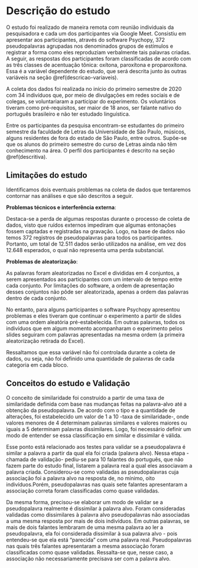 # Descrição do estudo {#descricao-estudo}

O estudo foi realizado de maneira remota com reunião individuais da pesquisadora 
e cada um dos participantes via Google Meet. Consistiu em apresentar
aos participantes, através do software Psychopy, 372 pseudopalavras agrupadas nos
denominados grupos de estímulos e registrar a forma como eles reproduziam verbalmente
tais palavras criadas.
A seguir, as respostas dos participantes foram classificadas de acordo com as três
classes de acentuação tônica: oxítona, paroxítona e proparoxítona. Essa é a variável
dependente do estudo, que será descrita junto às outras variáveis na seção
\@ref(descricao-variaveis).

A coleta dos dados foi realizada no início do primeiro semestre de 2020 com 34
indivíduos que, por meio de divulgações em redes sociais e de colegas, se
voluntariaram a participar do experimento. Os voluntários tiveram como pré-requisitos,
ser maior de 18 anos, ser falante nativo do português brasileiro e não ter estudado
linguística. 

Entre os participantes da pesquisa encontram-se estudantes do primeiro semestre da
faculdade de Letras da Universidade de São Paulo, músicos, alguns residentes de fora 
do estado de São Paulo, entre outros. Supõe-se que os alunos do primeiro semestre 
do curso de Letras ainda não têm conhecimento na área. O perfil dos participantes
é descrito na seção \@ref(descritiva). 

## Limitações do estudo

Identificamos dois eventuais problemas na coleta de dados que tentaremos contornar nas análises e que são descritos a seguir.

__Problemas técnicos e interferência externa__: 

Destaca-se a perda de algumas respostas durante o processo de coleta de dados,
visto que ruídos externos impediram que algumas entonações fossem captadas e 
registradas na gravação. Logo, na base de dados não temos 372 registros de 
pseudopalavras para todos os participantes. Portanto, um total de 12.511 dados serão
utilizados na análise, em vez dos 12.648 esperados, o qual não representa uma perda 
substancial. 

__Problemas de aleatorização__:

As palavras foram aleatorizadas no Excel e divididas em 4 conjuntos, a serem 
apresentados aos participantes com um intervalo de tempo entre cada conjunto. 
Por limitações do software, a ordem de apresentação desses conjuntos não pôde
ser aleatorizada, apenas a ordem das palavras dentro de cada conjunto.

No entanto, para alguns participantes o software Psychopy apresentou problemas e
eles tiveram que continuar o experimento a partir de slides com uma ordem aleatória 
pré-estabelecida. Em outras palavras, todos os indivíduos que em algum momento
acompanharam o experimento pelos slides seguiram com palavras apresentadas na 
mesma ordem (a primeira aleatorização retirada do Excel).

Ressaltamos que essa variável não foi controlada durante a coleta de dados, ou 
seja, não foi definido uma quantidade de palavras de cada categoria em cada bloco.

## Conceitos do estudo e Validação

O conceito de similaridade foi construído a partir de uma taxa de similaridade definida 
com base nas mudanças feitas na palavra-alvo até a obtenção da pseudopalavra. De acordo
com o tipo e a quantidade de alterações, foi estabelecido um valor de 1 a 10 -taxa de
similaridade-, onde valores menores de 4 determinam palavras similares e valores
maiores ou iguais a 5 determinam palavras dissimilares. Logo, foi necessário definir um modo de entender se essa classificação em similar e dissimilar é válida. 

Esse ponto está relacionado aos testes para validar se a pseudopalavra é similar a palavra a partir da qual ela foi criada (palavra alvo). Nessa etapa -chamada de validação- pediu-se para 10 falantes do português, que não fazem parte do estudo final, listarem a palavra real a qual eles associavam a palavra criada. Considerou-se como validadas as pseudopalavras cuja associação foi a palavra alvo na resposta de, no mínimo, oito indivíduos.Porém, pseudopalavras nas quais sete falantes apresentaram a associação correta foram classificadas como quase validadas.  
  
Da mesma forma, precisou-se elaborar um modo de validar se a pseudopalavra realmente é dissimilar à palavra alvo. Foram consideradas validadas como dissimilares à palavra alvo pseudopalavras não associadas a uma mesma resposta por mais de dois indivíduos. Em outras palavras, se mais de dois falantes lembraram de uma mesma palavra ao ler a pseudopalavra, ela foi considerada dissimilar à sua palavra alvo - pois entendeu-se que ela está "parecida" com uma palavra real.
Pseudopalavras nas quais três falantes apresentaram a mesma associação foram classificadas como quase validadas. Ressalta-se que, nesse caso, a associação não necessariamente precisava ser com a palavra alvo.



